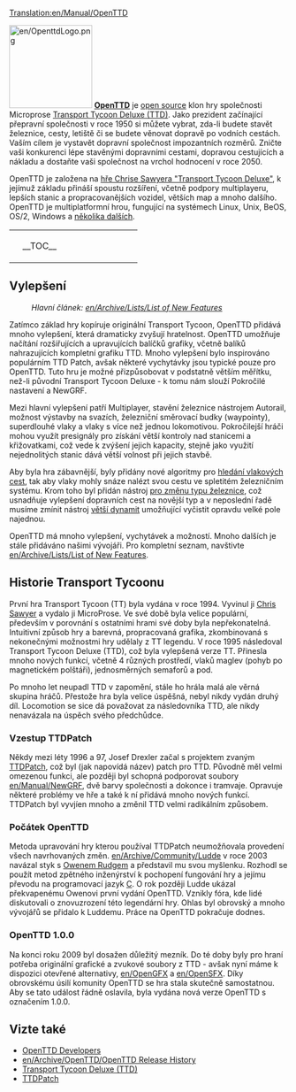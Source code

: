 [[Translation:en/Manual/OpenTTD]]
{{cs/Obsah}}

[[File:en/OpenttdLogo.png|left|150px]]
[http://www.openttd.org/ '''OpenTTD'''] je [http://en.wikipedia.org/wiki/Open_source open source] klon hry společnosti Microprose [http://cs.wikipedia.org/wiki/Transport_Tycoon Transport Tycoon Deluxe (TTD)]. Jako prezident začínající přepravní společnosti v roce 1950 si můžete vybrat, zda-li budete stavět železnice, cesty, letiště či se budete věnovat dopravě po vodních cestách. Vaším cílem je vystavět dopravní společnost impozantních rozměrů. Zničte vaši konkurenci lépe stavěnými dopravními cestami, dopravou cestujících a nákladu a dostaňte vaši společnost na vrchol hodnocení v roce 2050.

OpenTTD je založena na [http://www.chrissawyer.com/info.htm hře Chrise Sawyera "Transport Tycoon Deluxe"], k jejímuž základu přináší spoustu rozšíření, včetně podpory multiplayeru, lepších stanic a propracovanějších vozidel, větších map a mnoho dalšího. OpenTTD je multiplatformní hrou, fungující na systémech Linux, Unix, BeOS, OS/2, Windows a [[en/unsorted/Operating system|několika dalších]].


{| align="center"
|colspan=2 style="background:none; border:0px"|
|width=200 style="background:none; border:0px"| __TOC__
|style="background:none; border:0px"| [[File:cs/Intro screen.png|frame|center|OpenTTD [[en/Manual/Game interface#Main window contents|úvodní obrazovka]]]]
|}


==Vylepšení==
:''Hlavní článek: [[en/Archive/Lists/List of New Features]]''

Zatímco základ hry kopíruje originální Transport Tycoon, OpenTTD přidává mnoho vylepšení, která dramaticky zvyšují hratelnost. OpenTTD umožňuje načítání rozšiřujících a upravujících balíčků grafiky, včetně balíků nahrazujících kompletní grafiku TTD. Mnoho vylepšení bylo inspirováno populárním TTD Patch, avšak některé vychytávky jsou typické pouze pro OpenTTD. Tuto hru je možné přizpůsobovat v podstatně větším měřítku, než-li původní Transport Tycoon Deluxe - k tomu nám slouží Pokročilé nastavení a NewGRF.

Mezi hlavní vylepšení patří Multiplayer, stavění železnice nástrojem Autorail, možnost výstavby na svazích, železniční směrovací budky (waypointy), superdlouhé vlaky a vlaky s více než jednou lokomotivou. Pokročilejší hráči mohou využít presignály pro získání větší kontroly nad stanicemi a křižovatkami, což vede k zvýšení jejich kapacity, stejně jako využití nejednolitých stanic dává větší volnost při jejich stavbě.

Aby byla hra zábavnější, byly přidány nové algoritmy pro [[en/YAPP|hledání vlakových cest]], tak aby vlaky mohly snáze nalézt svou cestu ve spletitém železničním systému. Krom toho byl přidán nástroj [[en/Manual/Convert rail|pro změnu typu železnice]], což usnadňuje vylepšení dopravních cest na novější typ a v neposlední řadě musíme zmínit nástroj [[cs/Archive/Manual/Settings/Větší dynamit|větší dynamit]] umožňující vyčistit opravdu velké pole najednou.

OpenTTD má mnoho vylepšení, vychytávek a možností. Mnoho dalších je stále přidáváno našimi vývojáři. Pro kompletní seznam, navštivte  [[en/Archive/Lists/List of New Features]].

==Historie Transport Tycoonu==
První hra Transport Tycoon (TT) byla vydána v roce 1994. Vyvinul ji [http://www.chrissawyer.com/ Chris Sawyer] a vydalo ji MicroProse. Ve své době byla velice populární, především v porovnání s ostatními hrami své doby byla nepřekonatelná. Intuitivní způsob hry a barevná, propracovaná grafika, zkombinovaná s nekonečnými možnostmi hry udělaly z TT legendu. V roce 1995 následoval Transport Tycoon Deluxe (TTD), což byla vylepšená verze TT. Přinesla mnoho nových funkcí, včetně 4 různých prostředí, vlaků maglev (pohyb po magnetickém polštáři), jednosměrných semaforů a pod.

Po mnoho let neupadl TTD v zapomění, stále ho hrála malá ale věrná skupina hráčů. Přestože hra byla velice úspěšná, nebyl nikdy vydán druhý díl. Locomotion se sice dá považovat za následovníka TTD, ale nikdy nenavázala na úspěch svého předchůdce.

===Vzestup TTDPatch===
Někdy mezi léty 1996 a 97, Josef Drexler začal s projektem zvaným [http://www.ttdpatch.net/ TTDPatch], což byl (jak napovídá název) patch pro TTD. Původně měl velmi omezenou funkci, ale později byl schopná podporovat soubory [[en/Manual/NewGRF]], dvě barvy společnosti a dokonce i tramvaje. Opravuje některé problémy ve hře a také k ní přidává mnoho nových funkcí. TTDPatch byl vyvjíen mnoho a změnil TTD velmi radikálním způsobem.

===Počátek OpenTTD===
Metoda upravování hry kterou používal TTDPatch neumožňovala provedení všech navrhovaných změn. [[en/Archive/Community/Ludde]] v roce 2003 navázal styk s [http://www.tt-forums.net/ Owenem Rudgem] a představil mu svou myšlenku. Rozhodl se použít metod zpětného inženýrství k pochopení fungování hry a jejímu převodu na programovací jazyk [http://cs.wikipedia.org/wiki/C_(programovací_jazyk) C]. O rok později Ludde ukázal překvapenému Owenovi první vydání OpenTTD. Vznikly fóra, kde lidé diskutovali o znovuzrození této legendární hry. Ohlas byl obrovský a mnoho vývojářů se přidalo k Luddemu. Práce na OpenTTD pokračuje dodnes.

===OpenTTD 1.0.0===
Na konci roku 2009 byl dosažen důležitý mezník. Do té doby byly pro hraní potřeba originální grafické a zvukové soubory z TTD - avšak nyní máme k dispozici otevřené alternativy, [[en/OpenGFX]] a [[en/OpenSFX]]. Díky obrovskému úsilí komunity OpenTTD se hra stala skutečně samostatnou. Aby se tato událost řádně oslavila, byla vydána nová verze OpenTTD s označením 1.0.0.

==Vizte také==
*[[en/unsorted/Developers|OpenTTD Developers]]
*[[en/Archive/OpenTTD/OpenTTD Release History]]
*[http://cs.wikipedia.org/wiki/Transport_Tycoon Transport Tycoon Deluxe (TTD)]
*[http://www.ttdpatch.net/ TTDPatch]